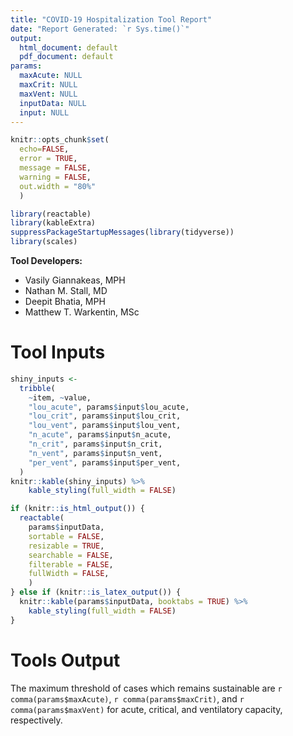 ```yaml
---
title: "COVID-19 Hospitalization Tool Report"
date: "Report Generated: `r Sys.time()`"
output: 
  html_document: default
  pdf_document: default
params:
  maxAcute: NULL
  maxCrit: NULL
  maxVent: NULL
  inputData: NULL
  input: NULL
---
```


```r
knitr::opts_chunk$set(
  echo=FALSE, 
  error = TRUE, 
  message = FALSE, 
  warning = FALSE,
  out.width = "80%"
  )

library(reactable)
library(kableExtra)
suppressPackageStartupMessages(library(tidyverse))
library(scales)
```

__Tool Developers:__  

- Vasily Giannakeas, MPH  
- Nathan M. Stall, MD  
- Deepit Bhatia, MPH  
- Matthew T. Warkentin, MSc  

# Tool Inputs

```r
shiny_inputs <- 
  tribble(
    ~item, ~value,
    "lou_acute", params$input$lou_acute,
    "lou_crit", params$input$lou_crit,
    "lou_vent", params$input$lou_vent,
    "n_acute", params$input$n_acute,
    "n_crit", params$input$n_crit,
    "n_vent", params$input$n_vent,
    "per_vent", params$input$per_vent,
  )
knitr::kable(shiny_inputs) %>% 
    kable_styling(full_width = FALSE)
```

```r
if (knitr::is_html_output()) {
  reactable(
    params$inputData,
    sortable = FALSE,
    resizable = TRUE,
    searchable = FALSE,
    filterable = FALSE,
    fullWidth = FALSE,
    )
} else if (knitr::is_latex_output()) {
  knitr::kable(params$inputData, booktabs = TRUE) %>% 
    kable_styling(full_width = FALSE)
}
```

# Tools Output

The maximum threshold of cases which remains sustainable are `r comma(params$maxAcute)`, `r comma(params$maxCrit)`, and `r comma(params$maxVent)` for acute, critical, and ventilatory capacity, respectively.
